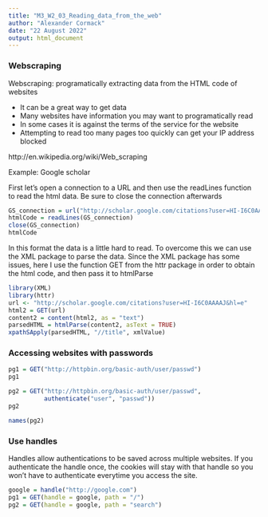 ```yaml
---
title: "M3_W2_03_Reading_data_from_the_web"
author: "Alexander Cormack"
date: "22 August 2022"
output: html_document
---
```



### Webscraping

Webscraping: programatically extracting data from the HTML code of websites

* It can be a great way to get data
* Many websites have information you may want to programatically read
* In some cases it is against the terms of the service for the website
* Attempting to read too many pages too quickly can get your IP address blocked

http://en.wikipedia.org/wiki/Web_scraping


Example: Google scholar

First let's open a connection to a URL and then use the readLines function to read the html data. Be sure to close the connection afterwards

```r
GS_connection = url("http://scholar.google.com/citations?user=HI-I6C0AAAAJ&hl=en")
htmlCode = readLines(GS_connection)
close(GS_connection)
htmlCode
```



In this format the data is a little hard to read. To overcome this we can use the XML package to parse the data. Since the XML package has some issues, here I use the function GET from the httr package in order to obtain the html code, and then pass it to htmlParse

```r
library(XML)
library(httr)
url <- "http://scholar.google.com/citations?user=HI-I6C0AAAAJ&hl=e"
html2 = GET(url)
content2 = content(html2, as = "text")
parsedHTML = htmlParse(content2, asText = TRUE)
xpathSApply(parsedHTML, "//title", xmlValue)
```



### Accessing websites with passwords

```r
pg1 = GET("http://httpbin.org/basic-auth/user/passwd")
pg1
```

```r
pg2 = GET("http://httpbin.org/basic-auth/user/passwd",
          authenticate("user", "passwd"))
pg2
```

```r
names(pg2)
```



### Use handles

Handles allow authentications to be saved across multiple websites. If you authenticate the handle once, the cookies will stay with that handle so you won't have to authenticate everytime you access the site.


```r
google = handle("http://google.com")
pg1 = GET(handle = google, path = "/")
pg2 = GET(handle = google, path = "search")
```








